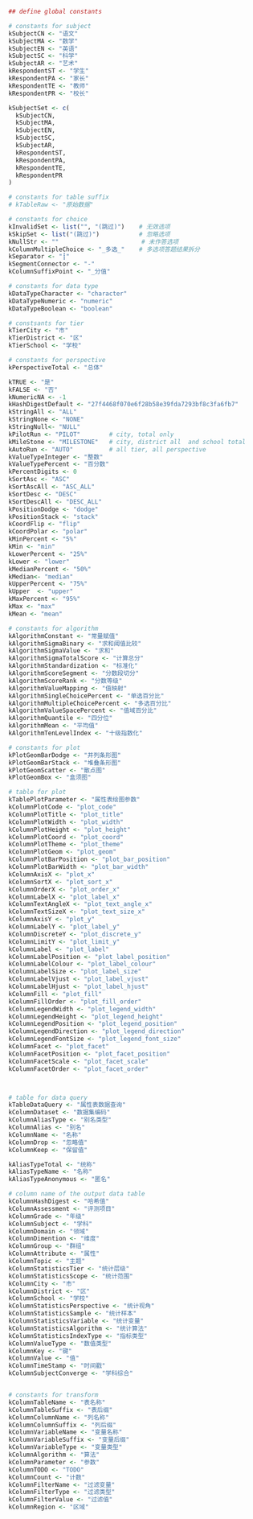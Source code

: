
<!-- global setting -->

<!-- \graphicspath{ {`r gio.R$GetReportOutFigDirAbs()`} } -->

<!-- \graphicspath{ {/Users/wangpeifeng/OneDrive/zuoyue/project/2018绿色指标分析/green-index/report.in/2018sh/fig/} } -->


```r
## define global constants

# constants for subject
kSubjectCN <- "语文"
kSubjectMA <- "数学"
kSubjectEN <- "英语"
kSubjectSC <- "科学"
kSubjectAR <- "艺术"
kRespondentST <- "学生"
kRespondentPA <- "家长"
kRespondentTE <- "教师"
kRespondentPR <- "校长"

kSubjectSet <- c(
  kSubjectCN,
  kSubjectMA,
  kSubjectEN,
  kSubjectSC,
  kSubjectAR,
  kRespondentST,
  kRespondentPA,
  kRespondentTE,
  kRespondentPR
)

# constants for table suffix
# kTableRaw <- "原始数据"

# constants for choice
kInvalidSet <- list("", "(跳过)")    # 无效选项
kSkipSet <- list("(跳过)")           # 忽略选项
kNullStr <- ""                       # 未作答选项
kColumnMultipleChoice <- "_多选_"    # 多选项答题结果拆分
kSeparator <- "┋"
kSegmentConnector <- "-"
kColumnSuffixPoint <- "_分值"

# constants for data type
kDataTypeCharacter <- "character"
kDataTypeNumeric <- "numeric"
kDataTypeBoolean <- "boolean"

# constsants for tier
kTierCity <- "市"
kTierDistrict <- "区"
kTierSchool <- "学校"

# constants for perspective
kPerspectiveTotal <- "总体"

kTRUE <- "是"
kFALSE <- "否"
kNumericNA <- -1
kHashDigestDefault <- "27f4468f070e6f28b58e39fda7293bf8c3fa6fb7"
kStringAll <- "ALL"
kStringNone <- "NONE"
kStringNull<- "NULL"
kPilotRun <- "PILOT"        # city, total only
kMileStone <- "MILESTONE"   # city, district all  and school total
kAutoRun <- "AUTO"          # all tier, all perspective 
kValueTypeInteger <- "整数"
kValueTypePercent <- "百分数"
kPercentDigits <- 0
kSortAsc <- "ASC"
kSortAscAll <- "ASC_ALL"
kSortDesc <- "DESC"
kSortDescAll <- "DESC_ALL"
kPositionDodge <- "dodge"
kPositionStack <- "stack"
kCoordFlip <- "flip"
kCoordPolar <- "polar"
kMinPercent <- "5%"
kMin <- "min"
kLowerPercent <- "25%"
kLower <- "lower"
kMedianPercent <- "50%"
kMedian<- "median"
kUpperPercent <- "75%"
kUpper  <- "upper"
kMaxPercent <- "95%"
kMax <- "max"
kMean <- "mean"

# constants for algorithm
kAlgorithmConstant <- "常量赋值"
kAlgorithmSigmaBinary <- "求和阈值比较"
kAlgorithmSigmaValue <- "求和"
kAlgorithmSigmaTotalScore <- "计算总分"
kAlgorithmStandardization <- "标准化"
kAlgorithmScoreSegment <- "分数段切分"
kAlgorithmScoreRank <- "分数等级"
kAlgorithmValueMapping <- "值映射"
kAlgorithmSingleChoicePercent <- "单选百分比"
kAlgorithmMultipleChoicePercent <- "多选百分比"
kAlgorithmValueSpacePercent <- "值域百分比"
kAlgorithmQuantile <- "四分位"
kAlgorithmMean <- "平均值"
kAlgorithmTenLevelIndex <- "十级指数化"

# constants for plot
kPlotGeomBarDodge <- "并列条形图"
kPlotGeomBarStack <- "堆叠条形图"
kPlotGeomScatter <- "散点图"
kPlotGeomBox <- "盒须图"

# table for plot
kTablePlotParameter <- "属性表绘图参数"
kColumnPlotCode <- "plot_code"
kColumnPlotTitle <- "plot_title"
kColumnPlotWidth <- "plot_width"
kColumnPlotHeight <- "plot_height"
kColumnPlotCoord <- "plot_coord"
kColumnPlotTheme <- "plot_theme"
kColumnPlotGeom <- "plot_geom"
kColumnPlotBarPosition <- "plot_bar_position"
kColumnPlotBarWidth <- "plot_bar_width"
kColumnAxisX <- "plot_x"
kColumnSortX <- "plot_sort_x"
kColumnOrderX <- "plot_order_x"
kColumnLabelX <- "plot_label_x"
kColumnTextAngleX <- "plot_text_angle_x"
kColumnTextSizeX <- "plot_text_size_x"
kColumnAxisY <- "plot_y"
kColumnLabelY <- "plot_label_y"
kColumnDiscreteY <- "plot_discrete_y"
kColumnLimitY <- "plot_limit_y"
kColumnLabel <- "plot_label"
kColumnLabelPosition <- "plot_label_position"
kColumnLabelColour <- "plot_label_colour"
kColumnLabelSize <- "plot_label_size"
kColumnLabelVjust <- "plot_label_vjust"
kColumnLabelHjust <- "plot_label_hjust"
kColumnFill <- "plot_fill" 
kColumnFillOrder <- "plot_fill_order"
kColumnLegendWidth <- "plot_legend_width"
kColumnLegendHeight <- "plot_legend_height"
kColumnLegendPosition <- "plot_legend_position"
kColumnLegendDirection <- "plot_legend_direction"
kColumnLegendFontSize <- "plot_legend_font_size"
kColumnFacet <- "plot_facet"
kColumnFacetPosition <- "plot_facet_position"
kColumnFacetScale <- "plot_facet_scale"
kColumnFacetOrder <- "plot_facet_order"



# table for data query
kTableDataQuery <- "属性表数据查询"
kColumnDataset <- "数据集编码"
kColumnAliasType <- "别名类型"
kColumnAlias <- "别名"
kColumnName <- "名称"
kColumnDrop <- "忽略值"
kColumnKeep <- "保留值"

kAliasTypeTotal <- "统称"
kAliasTypeName <- "名称"
kAliasTypeAnonymous <- "匿名"

# column name of the output data table
kColumnHashDigest <- "哈希值"
kColumnAssessment <- "评测项目"
kColumnGrade <- "年级"
kColumnSubject <- "学科"
kColumnDomain <- "领域"
kColumnDimention <- "维度"
kColumnGroup <- "群组"
kColumnAttribute <- "属性"
kColumnTopic <- "主题"
kColumnStatisticsTier <- "统计层级"
kColumnStatisticsScope <- "统计范围"
kColumnCity <- "市"
kColumnDistrict <- "区"
kColumnSchool <- "学校"
kColumnStatisticsPerspective <- "统计视角"
kColumnStatisticsSample <- "统计样本"
kColumnStatisticsVariable <- "统计变量"
kColumnStatisticsAlgorithm <- "统计算法"
kColumnStatisticsIndexType <- "指标类型"
kColumnValueType <- "数值类型"
kColumnKey <- "键"
kColumnValue <- "值"
kColumnTimeStamp <- "时间戳"
kColumnSubjectConverge <- "学科综合"


# constants for transform
kColumnTableName <- "表名称"
kColumnTableSuffix <- "表后缀"
kColumnColumnName <- "列名称"
kColumnColumnSuffix <- "列后缀"
kColumnVariableName <- "变量名称"
kColumnVariableSuffix <- "变量后缀"
kColumnVariableType <- "变量类型"
kColumnAlgorithm <- "算法"
kColumnParameter <- "参数"
kColumnTODO <- "TODO"
kColumnCount <- "计数"
kColumnFilterName <- "过滤变量"
kColumnFilterType <- "过滤类型"
kColumnFilterValue <- "过滤值"
kColumnRegion <- "区域"




```


<!-- end of global setting -->
